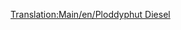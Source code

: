 [[Translation:Main/en/Ploddyphut Diesel]]{{Template:Trenes/Es
|Imagen=[[File:en/Ploddyphutdiesel.png]]
|Nombre=Ploddyphut Diesel
|Precio=37.500 € (18.750 £)
|Velocidad=120 km/h (75 mph)
|Peso=95 t
|Potencia=1.400 CV (1.044 kW)
|Coste-anual=3.808 € (1.904 £)
|Diseño=1972
|Duración=20
|Capacidad=--
|Descripción=El primer tren diésel para Fantasía, no mucho mejor que la «Mightymover Choo-Choo».
|Vida-real=Ficticia.
}}